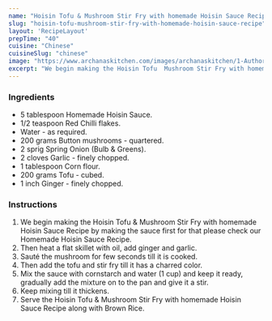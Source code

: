 ---
name: "Hoisin Tofu & Mushroom Stir Fry with homemade Hoisin Sauce Recipe"
slug: "hoisin-tofu-mushroom-stir-fry-with-homemade-hoisin-sauce-recipe"
layout: 'RecipeLayout'
prepTime: "40"
cuisine: "Chinese"
cuisineSlug: "chinese"
image: "https://www.archanaskitchen.com/images/archanaskitchen/1-Author/sibyl_sunitha/Hoisin_Tofu__Mushroom_Stir_Fry_with_homemade_Hoisin_Sauce_Recipe.jpg"
excerpt: "We begin making the Hoisin Tofu  Mushroom Stir Fry with homemade Hoisin Sauce Recipe by making the sauce first for that please check our Homemade Hoisin Sauce Recipe"
---

### Ingredients

- 5 tablespoon Homemade Hoisin Sauce.
- 1/2 teaspoon Red Chilli flakes.
- Water - as required.
- 200 grams Button mushrooms - quartered.
- 2 sprig Spring Onion (Bulb & Greens).
- 2 cloves Garlic - finely chopped.
- 1 tablespoon Corn flour.
- 200 grams Tofu - cubed.
- 1 inch Ginger - finely chopped.

### Instructions

1. We begin making the Hoisin Tofu & Mushroom Stir Fry with homemade Hoisin Sauce Recipe by making the sauce first for that please check our Homemade Hoisin Sauce Recipe.
1. Then heat a flat skillet with oil, add ginger and garlic.
1. Sauté the mushroom for few seconds till it is cooked.
1. Then add the tofu and stir fry till it has a charred color.
1. Mix the sauce with cornstarch and water (1 cup) and keep it ready, gradually add the mixture on to the pan and give it a stir.
1. Keep mixing till it thickens.
1. Serve the Hoisin Tofu & Mushroom Stir Fry with homemade Hoisin Sauce Recipe along with Brown Rice.
